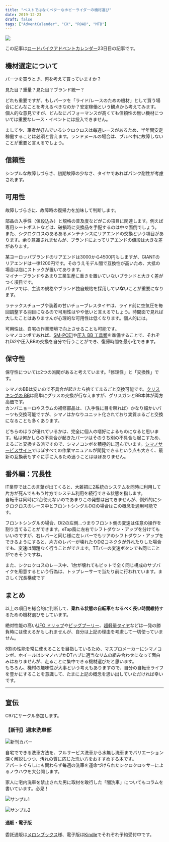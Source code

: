 ```yaml
---
title: "ベストではなくベターなホビーライダーの機材選び"
date: 2019-12-23
draft: false
tags: ["AdventCalender", "CX", "ROAD", "MTB"]
---
```


![ ](./DSC_7066.jpg)

この記事は[ロードバイクアドベントカレンダー](https://adventar.org/calendars/4172)23日目の記事です。

## 機材選定について

パーツを買うとき、何を考えて買っていますか？

見た目？重量？見た目？ブランド統一？

どれも重要ですが、もしパーツを「ライド/レースのための機材」として買う場合にどんなことを考えるべきなのか？安定稼働という観点から考えてみます。  
個人的な意見ですが、どんなにパフォーマンスが高くても信頼性の無い機材については重要なレース・イベントには投入できません。

ましてや、筆者が好んでいるシクロクロスは毎週レースがあるため、半年間安定稼働することは必須と言えます。ランドヌールの場合は、ブルベ中に故障しないことが重要と言えるでしょう。

## 信頼性

シンプルな故障しづらさ、初期故障の少なさ、タイヤであればパンク耐性が考慮されます。

## 可用性

故障しづらさに、故障時の復帰力を加味して判断します。

部品の入手性（値段込み）と規格の普及度などがこの項目に関連します。例えば専用シートポストなどは、破損時に交換品を手配するのは中々面倒でしょう。  
また、シクロクロスのあるあるメンテナンスにリアエンドの交換という項目があります。余り意識されませんが、ブランドによってリアエンドの値段は大きな差があります。

某ヨーロッパブランドのリアエンドは3000から4500円もしますが、GIANTのリアエンドは一律1200円です。そのうえモデル間で互換性が高いため、大抵の場合は店にストックが置いてあります。  
マイナーブランドやあまり工業生産に重きを置いていないブランドと大きく差がつく項目です。  
パーツでは、主流の規格やブランド独自規格を採用して**いない**ことが重要になります。

ラテックスチューブや装着の甘いチューブレスタイヤは、ライド前に空気圧を毎回調整する羽目になるので可用性はやや低いと言えるでしょう。時間面で見れば大したことはありませんが心理的な可用性は低くなります。個人的には。

可用性は、自宅の作業環境で向上させることも可能です。  
シマノコンポであれば、[SM-PCE1](https://amzn.to/2sXceBy)や[圧入 BB 工具類](https://amzn.to/35RV9aR)を準備することで、それぞれDi2や圧入BBの交換を自分で行うことができ、復帰時間を最小化できます。

## 保守性

保守性については2つの派閥があると考えています。「修理性」と「交換性」です。

シマノのBBは安いので不具合が起きたら捨ててまるごと交換可能です。[クリスキングの BB](https://amzn.to/2MmAIvc)は簡単にグリスの交換が行なえますが、グリスガンとBB本体が両方高価です。  
カンパニョーロやスラムの補修部品は、（入手性に目を瞑れば）かなり細かいパーツも交換可能ですが、シマノはかなりユニット化されており実質まるごと交換になることも多くあります。

どちらのほうが優れているかは、完全に個人の嗜好によるものになると思います。私は何かしらの不具合が起きたパーツはそのうち別の不具合も起こすため、まるごと交換する派ですので、シマノコンポを積極的に選んでいます。[シマノサービスサイト](https://si.shimano.com/)でほぼすべての作業マニュアルが閲覧できるという点も大きく、最新の互換表もすぐに手に入るため迷うことはほぼありません。

## 番外編：冗長性

IT業界ではこの言葉が出てくると、大雑把に2系統のシステムを同時に利用して片方が死んでももう片方でシステム利用を続行できる状態を指します。  
自転車は同時に2台使えないのであまりこの発想は出てきませんが、例外的にシクロクロスのレース中とフロントシングルDi2の場合はこの概念を適用可能です。

フロントシングルの場合、Di2の左側…つまりフロント側の変速は任意の操作を割り当てることができます。eTap風に左右でシフトダウン・アップを分けてもいいのですが、右レバーと同じ様に左レバーでもリアのシフトダウン・アップをできるようにすると、片方のレバーが壊れたりDi2コネクタが外れたりした場合でも、変速は問題なく行うことができます。TTバーの変速ボタンでも同じことができそうですね。

また、シクロクロスのレース中、1台が壊れてもピットで全く同じ構成のサブバイクを用意するという行為は、トップレーサーで当たり前に行われています。まさしく冗長構成です

## まとめ

以上の項目を総合的に判断して、**乗れる状態の自転車**を**なるべく長い時間維持**するための機材選びをしています。

絶対性能の高い[UFO ドリップ](https://amzn.to/2SjbNw8)や[ビッグプーリー](https://amzn.to/2SjRVZW)、[超軽量タイヤ](https://amzn.to/2tKFJqS)などは一発の勝負時には使えるかもしれませんが、自分は上記の理由を考慮して一切使っていません。

8割の性能を常に使えることを目指しているため、マスプロメーカーにシマノコンポ、ホイールはシマノハブかDTハブに適当なリムの組み合わせになって面白みはありませんが、走ることに集中できる機材選びだと思います。  
もちろん、機材の趣味性が大事という考えもありますので、自分の自転車ライフを豊かにすることを意識して、たまに上記の概念を思い出していただければ幸いです。

<Amzn asin="B073XTZ49K" />

---

## 宣伝

C97にサークル参加します。

### 【新刊】週末洗車部

![新刊カバー](./c97cover.jpg)

自宅でできる洗車方法を、フルサービス洗車から水無し洗車までバリエーション深く解説しつつ、汚れの質に応じた洗い方をおすすめする本です。  
アパートぐらしにも関わらず毎週の洗車を運命づけられたシクロクロッサーによるノウハウを大公開します。

家人に宅内洗車を禁止された男に取材を敢行した「闇洗車」についてもコラムを書いています。必見！

![サンプル1](./c97sample1.jpg)

![サンプル2](./c97sample2.jpg)

#### 通販・電子版

委託通販は[メロンブックス](https://www.melonbooks.co.jp/detail/detail.php?product_id=595340)様、電子版は[Kindle](https://amzn.to/34jEM5w)でそれぞれ予約受付中です。
